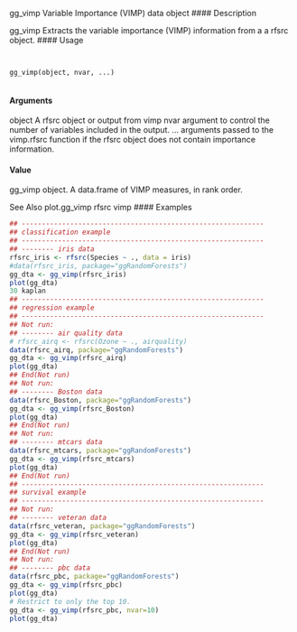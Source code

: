 
gg_vimp Variable Importance (VIMP) data object
#### Description 

gg_vimp Extracts the variable importance (VIMP) information from a a rfsrc object.
#### Usage 
<pre><code>

gg_vimp(object, nvar, ...)

</code></pre>
#### Arguments

object A rfsrc object or output from vimp
nvar argument to control the number of variables included in the output.
... arguments
 passed to the vimp.rfsrc function if the rfsrc object does not contain
importance information.

#### Value
gg_vimp object. A data.frame of VIMP measures, in rank order.

See Also
plot.gg_vimp rfsrc vimp
#### Examples 
```r

## ------------------------------------------------------------
## classification example
## ------------------------------------------------------------
## -------- iris data
rfsrc_iris <- rfsrc(Species ~ ., data = iris)
#data(rfsrc_iris, package="ggRandomForests")
gg_dta <- gg_vimp(rfsrc_iris)
plot(gg_dta)
30 kaplan
## ------------------------------------------------------------
## regression example
## ------------------------------------------------------------
## Not run:
## -------- air quality data
# rfsrc_airq <- rfsrc(Ozone ~ ., airquality)
data(rfsrc_airq, package="ggRandomForests")
gg_dta <- gg_vimp(rfsrc_airq)
plot(gg_dta)
## End(Not run)
## Not run:
## -------- Boston data
data(rfsrc_Boston, package="ggRandomForests")
gg_dta <- gg_vimp(rfsrc_Boston)
plot(gg_dta)
## End(Not run)
## Not run:
## -------- mtcars data
data(rfsrc_mtcars, package="ggRandomForests")
gg_dta <- gg_vimp(rfsrc_mtcars)
plot(gg_dta)
## End(Not run)
## ------------------------------------------------------------
## survival example
## ------------------------------------------------------------
## Not run:
## -------- veteran data
data(rfsrc_veteran, package="ggRandomForests")
gg_dta <- gg_vimp(rfsrc_veteran)
plot(gg_dta)
## End(Not run)
## Not run:
## -------- pbc data
data(rfsrc_pbc, package="ggRandomForests")
gg_dta <- gg_vimp(rfsrc_pbc)
plot(gg_dta)
# Restrict to only the top 10.
gg_dta <- gg_vimp(rfsrc_pbc, nvar=10)
plot(gg_dta)
```
